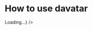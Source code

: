 

<Meta title='Davatar' />


# How to use davatar

<Canvas>
  <AvatarProvider provider={provider} batchLookups={true}>
    <Davatar size={120} address={'0x9B6568d72A6f6269049Fac3998d1fadf1E6263cc'} />
    <Davatar
      size={120}
      address={'0x9B6568d72A6f6269049Fac3998d1fadf1E6263cc'}
      generatedAvatarType="blockies"
    />
    <Davatar size={120} address={'0x983110309620D911731Ac0932219af06091b6744'} generatedAvatarType="blockies" />
    <Davatar size={120} address={'0xb8c2C29ee19D8307cb7255e1Cd9CbDE883A267d5'} generatedAvatarType="blockies" />
    <Davatar
      size={120}
      address={'0x9B6568d72A6f6269049Fac3998d1fadf1E6263cc'}
      generatedAvatarType="blockies"
      style={{ borderRadius: 8 }}
    />
    <Davatar
      size={120}
      address={'0x9B6568d72A6f6269049Fac3998d1fadf1E6263cc'}
      defaultComponent={<h2>Loading...</h2>}
    />
  </AvatarProvider>
</Canvas>
